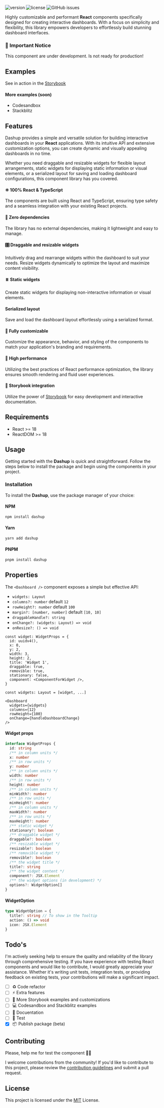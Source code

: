 
<Meta title='Introduction' />

<Logo />

![version](https://img.shields.io/badge/version-1.0.0@beta.26-brightgreen.svg)
![license](https://img.shields.io/badge/license-MIT-blue.svg)
![GitHub issues](https://img.shields.io/github/issues/builtbyedgar/dashup)


Highly customizable and performant **React** components specifically designed for creating interactive dashboards. With a focus on simplicity and flexibility, this library empowers developers to effortlessly build stunning dashboard interfaces.


### 🚨 Important Notice

This component are under development. Is not ready for production!

## Examples

See in action in the [Storybook](https://builtbyedgar.github.io/dashup/)

#### More examples (soon)

- Codesandbox
- Stackblitz

## Features

Dashup provides a simple and versatile solution for building interactive dashboards in your **React** applications. With its intuitive API and extensive customization options, you can create dynamic and visually appealing dashboards in no time.

Whether you need draggable and resizable widgets for flexible layout arrangements, static widgets for displaying static information or visual elements, or a serialized layout for saving and loading dashboard configurations, this component library has you covered.

#### ⚛️ 100% React & TypeScript

The components are built using React and TypeScript, ensuring type safety and a seamless integration with your existing React projects.

#### 🍿 Zero dependencies

The library has no external dependencies, making it lightweight and easy to manage.

#### 🎛️ Draggable and resizable widgets

Intuitively drag and rearrange widgets within the dashboard to suit your needs. Resize widgets dynamically to optimize the layout and maximize content visibility.

#### ⏸️ Static widgets

Create static widgets for displaying non-interactive information or visual elements.

#### Serialized layout

Save and load the dashboard layout effortlessly using a serialized format.

#### 🎨 Fully customizable

Customize the appearance, behavior, and styling of the components to match your application's branding and requirements.

#### 🔋 High performance

Utilizing the best practices of React performance optimization, the library ensures smooth rendering and fluid user experiences.

#### 📘 Storybook integration

Utilize the power of [Storybook](https://storybook.js.org/) for easy development and interactive documentation.

## Requirements

- React >= 18
- ReactDOM >= 18

## Usage

Getting started with the **Dashup** is quick and straightforward. Follow the steps below to install the package and begin using the components in your project.

### Installation

To install the **Dashup**, use the package manager of your choice:

#### NPM

```bash
npm install dashup
```

#### Yarn

```bash
yarn add dashup
```

#### PNPM

```bash
pnpm install dashup
```

## Properties

The `<Dashboard />` component exposes a simple but effective API:

- `widgets: Layout`
- `columns?: number` default `12`
- `rowHeight?: number` default `100`
- `margin?: [number, number]` default `[10, 10]`
- `draggableHandle?: string`
- `onChange?: (widgets: Layout) => void`
- `onResize?: () => void`

```tsx
const widget: WidgetProps = {
  id: uuidv4(),
  x: 0,
  y: 2,
  width: 3,
  height: 2,
  title: 'Widget 1',
  draggable: true,
  removible: true,
  stationary: false,
  component: <ComponentForWidget />,
}

const widgets: Layout = [widget, ...]

<Dashboard
  widgets={widgets}
  columns={12}
  rowHeight={100}
  onChange={handleDashboardChange}
/>
```

#### Widget props

```ts
interface WidgetProps {
  id: string
  /** in column units */
  x: number
  /** in row units */
  y: number
  /** in column units */
  width: number
  /** in row units */
  height: number
  /** in column units */
  minWidth?: number
  /** in row units */
  minHeight?: number
  /** in column units */
  maxWidth?: number
  /** in row units */
  maxHeight?: number
  /** static widget */
  stationary?: boolean
  /** draggable widget */
  draggable?: boolean
  /** resizable widget */
  resizable?: boolean
  /** removible widget */
  removible?: boolean
  /** the widget title */
  title?: string
  /** the widget content */
  component?: JSX.Element
  /** the widget options (in development) */
  options?: WidgetOption[]
}
```

#### WidgetOption

```ts
type WidgetOption = {
  title?: string // To show in the Tooltip
  action: () => void
  icon: JSX.Element
}
```

## Todo's

I'm actively seeking help to ensure the quality and reliability of the library through comprehensive testing. If you have experience with testing React components and would like to contribute, I would greatly appreciate your assistance. Whether it's writing unit tests, integration tests, or providing feedback on existing tests, your contributions will make a significant impact.

- [ ] ♻️ Code refactor
- [ ] ⚡️ Extra features
- [ ] 📘 More Storybook examples and customizations
- [ ] 💻 Codesandbox and Stackblitz examples
- [ ] 📄 Docuentation
- [ ] 🔬 Test
- [x] 📦 Publish package (beta)

## Contributing

Please, help me for test the component 🙏🏻

I welcome contributions from the community! If you'd like to contribute to this project, please review the [contribution guidelines](CONTRIBUTING.md) and submit a pull request.

## License

This project is licensed under the [MIT](LICENSE.md) License.

